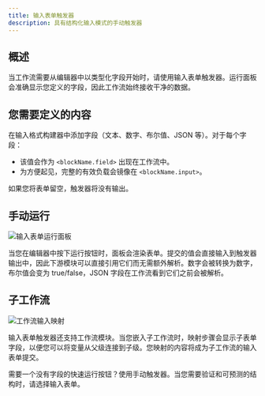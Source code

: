 ```yaml
---
title: 输入表单触发器
description: 具有结构化输入模式的手动触发器
---
```



## 概述

当工作流需要从编辑器中以类型化字段开始时，请使用输入表单触发器。运行面板会准确显示您定义的字段，因此工作流始终接收干净的数据。

## 您需要定义的内容

在输入格式构建器中添加字段（文本、数字、布尔值、JSON 等）。对于每个字段：

- 该值会作为 `<blockName.field>` 出现在工作流中。
- 为方便起见，完整的有效负载会镜像在 `<blockName.input>`。

如果您将表单留空，触发器将没有输出。

## 手动运行

<div className='flex justify-center my-6'>
  <Image
    src='/static/triggers/input-form-panel-light.png'
    alt='输入表单运行面板'
    width={400}
    height={250}
    className='rounded-xl border border-border shadow-sm'
  />
</div>

当您在编辑器中按下运行按钮时，面板会渲染表单。提交的值会直接输入到触发器输出中，因此下游模块可以直接引用它们而无需额外解析。数字会被转换为数字，布尔值会变为 true/false，JSON 字段在工作流看到它们之前会被解析。

## 子工作流

<div className='flex justify-center my-6'>
  <Image
    src='/static/triggers/workflow-input-mapping-light.png'
    alt='工作流输入映射'
    width={400}
    height={250}
    className='rounded-xl border border-border shadow-sm'
  />
</div>

输入表单触发器还支持工作流模块。当您嵌入子工作流时，映射步骤会显示子表单字段，以便您可以将变量从父级连接到子级。您映射的内容将成为子工作流的输入表单提交。

<Callout>
需要一个没有字段的快速运行按钮？使用手动触发器。当您需要验证和可预测的结构时，请选择输入表单。
</Callout>
